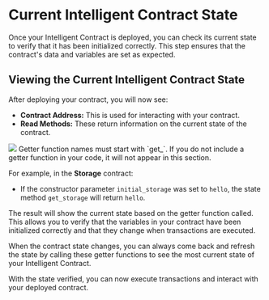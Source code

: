 # Current Intelligent Contract State

Once your Intelligent Contract is deployed, you can check its current state to verify that it has been initialized correctly. This step ensures that the contract's data and variables are set as expected.

## Viewing the Current Intelligent Contract State

After deploying your contract, you will now see:

- **Contract Address:** This is used for interacting with your contract.
- **Read Methods:** These return information on the current state of the contract.


<Image src="/contract-IC.png" width={700} height={700} />


<Callout emoji="ℹ️">
  Getter function names must start with `get_`. If you do not include a getter function in your code, it will not appear in this section.
</Callout>

For example, in the **Storage** contract:
- If the constructor parameter `initial_storage` was set to `hello`, the state method `get_storage` will return `hello`.

The result will show the current state based on the getter function called. This allows you to verify that the variables in your contract have been initialized correctly and that they change when transactions are executed.

<Callout>
  When the contract state changes, you can always come back and refresh the state by calling these getter functions to see the most current state of your Intelligent Contract.
</Callout>

With the state verified, you can now execute transactions and interact with your deployed contract.
